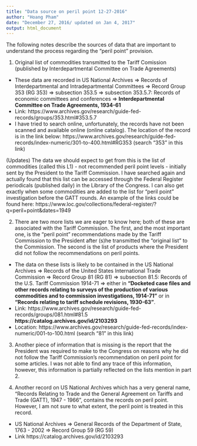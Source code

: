 ---
title: "Data source on peril point 12-27-2016"
author: "Hoang Pham"
date: "December 27, 2016/ updated on Jan 4, 2017"
output: html_document
---

The following notes describe the sources of data that are important to understand the process regarding the "peril point" provision.

1.	Original list of commodities transmitted to the Tariff Comission (published by Interdepartmental Committee on Trade Agreements)
-	These data are recorded in US National Archives => Records of Interdepartmental and Intradepartmental Committees => Record Group 353 (RG 353) => subsection 353.5 => subsection 353.5.7: Records of economic committees and conferences => **Interdepartmental Committee on Trade Agreements, 1934-61**
-	Link:
https://www.archives.gov/research/guide-fed-records/groups/353.html#353.5.7
-	I have tried to search online, unfortunately, the records have not been scanned and available online (online catalog). The location of the record is in the link below:
https://www.archives.gov/research/guide-fed-records/index-numeric/301-to-400.html#RG353
(search "353" in this link)

(Updates)
The data we should expect to get from this is the list of commodities (called this L1) - not recommended peril point levels - initially sent by the President to the Tariff Commission. I have searched again and actually found that this list can be accessed through the Federal Register periodicals (published daily) in the Library of the Congress. I can also get exactly when some commodities are added to the list for "peril point" investigation before the GATT rounds. An example of the links could be found here:
https://www.loc.gov/collections/federal-register/?q=peril+point&dates=1949

2.	There are two more lists we are eager to know here; both of these are associated with the Tariff Commission. The first, and the most important one, is the "peril point" recommendations made by the Tariff Commission to the President after (s)he transmitted the "original list" to the Commission. The second is the list of products where the President did not follow the recommendations on peril points.
-	The data on these lists is likely to be contained in the US National Archives => Records of the United States International Trade Commission => Record Group 81 (RG 81) => subsection 81.5: Records of the U.S. Tariff Commission 1914-71 => either in **"Docketed case files and other records relating to surveys of the production of various commodities and to commission investigations, 1914-71"** or in **"Records relating to tariff schedule revisions, 1930-63"**.
-	Link:
https://www.archives.gov/research/guide-fed-records/groups/081.html#81.5
**https://catalog.archives.gov/id/2103293**
-	Location:
https://www.archives.gov/research/guide-fed-records/index-numeric/001-to-100.html
(search "81" in this link)

3.	Another piece of information that is missing is the report that the President was required to make to the Congress on reasons why he did not follow the Tariff Commission's recommendation on peril point for some articles. I was not able to find any trace of this information, however, this information is partially reflected on the lists mention in part 2.

4.	Another record on US National Archives which has a very general name, "Records Relating to Trade and the General Agreement on Tariffs and Trade (GATT), 1947 - 1966", contains the records on peril point. However, I am not sure to what extent, the peril point is treated in this record. 

-	US National Archives => General Records of the Department of State, 1763 - 2002 => Record Group 59 (RG 59)
-	Link
https://catalog.archives.gov/id/2103293
